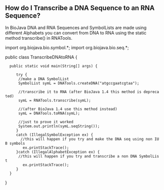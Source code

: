 == How do I Transcribe a DNA Sequence to an RNA Sequence? ==

In BioJava DNA and RNA Sequences and SymbolLists are made using different Alphabets you can convert from DNA to RNA using the static method transcribe() in RNATools.

<java>
import org.biojava.bio.symbol.*;
import org.biojava.bio.seq.*;


public class TranscribeDNAtoRNA {
   public static void main(String[] args) {

      try {
       //make a DNA SymbolList
       SymbolList symL = DNATools.createDNA("atgccgaatcgtaa");

       //transcribe it to RNA (after BioJava 1.4 this method is deprecated)
       symL = RNATools.transcribe(symL);

       //(after BioJava 1.4 use this method instead)
       symL = DNATools.toRNA(symL);
       
       //just to prove it worked
       System.out.println(symL.seqString());
      }
      catch (IllegalSymbolException ex) {
        //this will happen if you try and make the DNA seq using non IUB symbols
         ex.printStackTrace();
      }catch (IllegalAlphabetException ex) {
       //this will happen if you try and transcribe a non DNA SymbolList
         ex.printStackTrace();
      }
   }
}
</java>